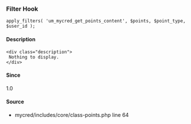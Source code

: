 
<UMBreadCrumb type="filter"/>

### Filter Hook    
    
```
apply_filters( 'um_mycred_get_points_content', $points, $point_type, $user_id );
```

#### Description
    <div class="description">
     Nothing to display.
    </div>

#### Since
<div class="description">
1.0
</div>

#### Source
  - <Link href="https://github.com/ultimatemember/mycred/tree/2.2.3/includes/core/class-points.php#L64">mycred/includes/core/class-points.php</Link> <Link href="https://github.com/ultimatemember/mycred/tree/2.2.3/includes/core/class-points.php#L64">line 64</Link>


